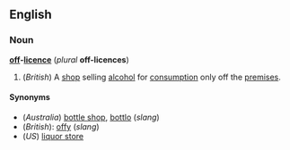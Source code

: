 ==English==
===Noun===
'''[[off]]-[[licence]]''' (''plural'' '''off-licences''')

#(''British'') A [[shop]] selling [[alcohol]] for [[consumption]] only off the [[premises]].

====Synonyms====
*(''Australia'') [[bottle shop]], [[bottlo]] (''slang'')
*(''British''): [[offy]] (''slang'')
*(''US'') [[liquor store]]